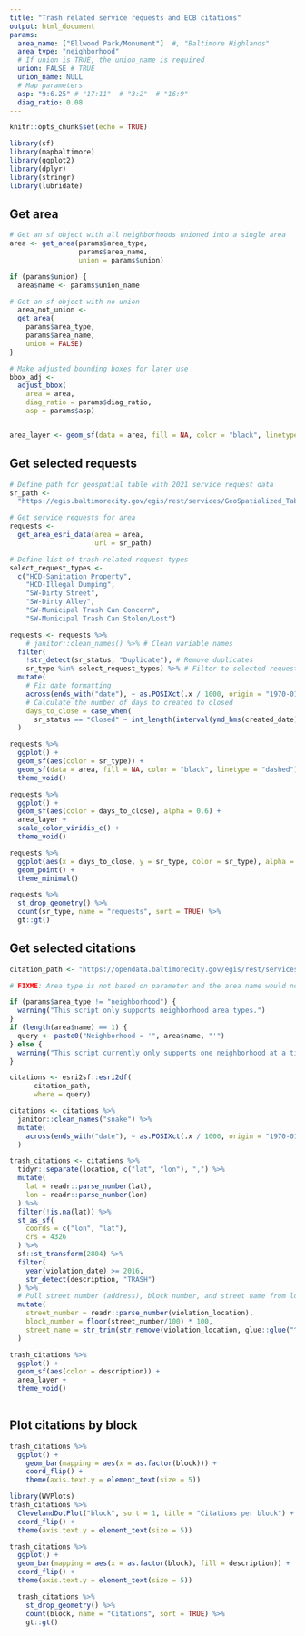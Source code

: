 ```yaml
---
title: "Trash related service requests and ECB citations"
output: html_document
params:
  area_name: ["Ellwood Park/Monument"]  #, "Baltimore Highlands"
  area_type: "neighborhood"
  # If union is TRUE, the union_name is required
  union: FALSE # TRUE
  union_name: NULL
  # Map parameters
  asp: "9:6.25" # "17:11"  # "3:2"  # "16:9"
  diag_ratio: 0.08
---
```


```r
knitr::opts_chunk$set(echo = TRUE)

library(sf)
library(mapbaltimore)
library(ggplot2)
library(dplyr)
library(stringr)
library(lubridate)
```

## Get area

```r
# Get an sf object with all neighborhoods unioned into a single area
area <- get_area(params$area_type,
                 params$area_name,
                 union = params$union)

if (params$union) {
  area$name <- params$union_name

# Get an sf object with no union
  area_not_union <-
  get_area(
    params$area_type,
    params$area_name,
    union = FALSE)
}

# Make adjusted bounding boxes for later use
bbox_adj <-
  adjust_bbox(
    area = area,
    diag_ratio = params$diag_ratio,
    asp = params$asp)


area_layer <- geom_sf(data = area, fill = NA, color = "black", linetype = "dashed")

```

## Get selected requests

```r
# Define path for geospatial table with 2021 service request data
sr_path <-
  "https://egis.baltimorecity.gov/egis/rest/services/GeoSpatialized_Tables/ServiceRequest_311/FeatureServer/0"

# Get service requests for area
requests <-
  get_area_esri_data(area = area,
                     url = sr_path)

# Define list of trash-related request types
select_request_types <-
  c("HCD-Sanitation Property",
    "HCD-Illegal Dumping",
    "SW-Dirty Street",
    "SW-Dirty Alley",
    "SW-Municipal Trash Can Concern",
    "SW-Municipal Trash Can Stolen/Lost")

requests <- requests %>% 
    # janitor::clean_names() %>% # Clean variable names
  filter(
    !str_detect(sr_status, "Duplicate"), # Remove duplicates
    sr_type %in% select_request_types) %>% # Filter to selected request types
  mutate(
    # Fix date formatting
    across(ends_with("date"), ~ as.POSIXct(.x / 1000, origin = "1970-01-01")),
    # Calculate the number of days to created to closed
    days_to_close = case_when(
      sr_status == "Closed" ~ int_length(interval(ymd_hms(created_date), ymd_hms(close_date))) / 86400) %>% round(digits = 2) # Add days to close column for all closed service requests
  )
```

```r
requests %>% 
  ggplot() +
  geom_sf(aes(color = sr_type)) +
  geom_sf(data = area, fill = NA, color = "black", linetype = "dashed") +
  theme_void()

requests %>% 
  ggplot() +
  geom_sf(aes(color = days_to_close), alpha = 0.6) +
  area_layer +
  scale_color_viridis_c() +
  theme_void()
```

```r
requests %>% 
  ggplot(aes(x = days_to_close, y = sr_type, color = sr_type), alpha = 0.6) +
  geom_point() +
  theme_minimal()
```

```r
requests %>%
  st_drop_geometry() %>% 
  count(sr_type, name = "requests", sort = TRUE) %>% 
  gt::gt()
```

## Get selected citations

```r
citation_path <- "https://opendata.baltimorecity.gov/egis/rest/services/NonSpatialTables/ECB/FeatureServer/0"

# FIXME: Area type is not based on parameter and the area name would not work if multiple areas are provided

if (params$area_type != "neighborhood") {
  warning("This script only supports neighborhood area types.")
}
if (length(area$name) == 1) {
  query <- paste0("Neighborhood = '", area$name, "'")
} else {
  warning("This script currently only supports one neighborhood at a time curently.")
}

citations <- esri2sf::esri2df(
      citation_path,
      where = query)

citations <- citations %>%
  janitor::clean_names("snake") %>%
  mutate(
    across(ends_with("date"), ~ as.POSIXct(.x / 1000, origin = "1970-01-01"))
  )

trash_citations <- citations %>%
  tidyr::separate(location, c("lat", "lon"), ",") %>%
  mutate(
    lat = readr::parse_number(lat),
    lon = readr::parse_number(lon)
  ) %>%
  filter(!is.na(lat)) %>%
  st_as_sf(
    coords = c("lon", "lat"),
    crs = 4326
  ) %>%
  sf::st_transform(2804) %>%
  filter(
    year(violation_date) >= 2016,
    str_detect(description, "TRASH")
  ) %>% 
  # Pull street number (address), block number, and street name from location
  mutate(
    street_number = readr::parse_number(violation_location),
    block_number = floor(street_number/100) * 100,
    street_name = str_trim(str_remove(violation_location, glue::glue("^{street_number}|^0{street_number}")))
  )
```

```r
trash_citations %>% 
  ggplot() +
  geom_sf(aes(color = description)) +
  area_layer +
  theme_void()
  
```

## Plot citations by block

```r
trash_citations %>% 
  ggplot() +
    geom_bar(mapping = aes(x = as.factor(block))) +
    coord_flip() +
    theme(axis.text.y = element_text(size = 5))

library(WVPlots)
trash_citations %>%
  ClevelandDotPlot("block", sort = 1, title = "Citations per block") +
  coord_flip() +
  theme(axis.text.y = element_text(size = 5))

```

```r
trash_citations %>%
  ggplot() +
  geom_bar(mapping = aes(x = as.factor(block), fill = description)) +
  coord_flip() +
  theme(axis.text.y = element_text(size = 5))
```
```r
  trash_citations %>%
    st_drop_geometry() %>% 
    count(block, name = "Citations", sort = TRUE) %>% 
    gt::gt()
  
```
